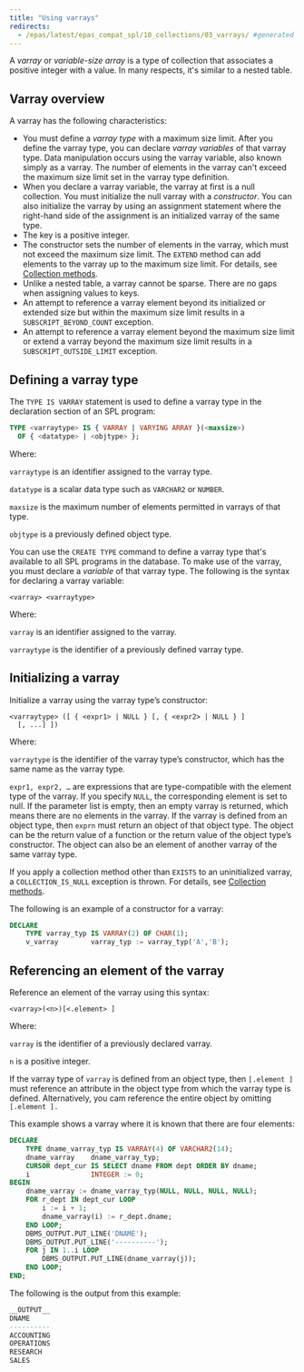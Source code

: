 ```yaml
---
title: "Using varrays"
redirects:
  - /epas/latest/epas_compat_spl/10_collections/03_varrays/ #generated for docs/epas/reorg-role-use-case-mode
---
```


<div id="varrays" class="registered_link"></div>

A *varray* or *variable-size array* is a type of collection that associates a positive integer with a value. In many respects, it's similar to a nested table.

## Varray overview

A varray has the following characteristics:

-   You must define a *varray type* with a maximum size limit. After you define the varray type, you can declare *varray variables* of that varray type. Data manipulation occurs using the varray variable, also known simply as a varray. The number of elements in the varray can't exceed the maximum size limit set in the varray type definition.
-   When you declare a varray variable, the varray at first is a null collection. You must initialize the null varray with a *constructor*. You can also initialize the varray by using an assignment statement where the right-hand side of the assignment is an initialized varray of the same type.
-   The key is a positive integer.
-   The constructor sets the number of elements in the varray, which must not exceed the maximum size limit. The `EXTEND` method can add elements to the varray up to the maximum size limit. For details, see [Collection methods](/epas/latest/reference/application_programmer_reference/stored_procedural_language_reference/11_collection_methods/#collection_methods).
-   Unlike a nested table, a varray cannot be sparse. There are no gaps when assigning values to keys.
-   An attempt to reference a varray element beyond its initialized or extended size but within the maximum size limit results in a `SUBSCRIPT_BEYOND_COUNT` exception.
-   An attempt to reference a varray element beyond the maximum size limit or extend a varray beyond the maximum size limit results in a `SUBSCRIPT_OUTSIDE_LIMIT` exception.

## Defining a varray type

The `TYPE IS VARRAY` statement is used to define a varray type in the declaration section of an SPL program:

```sql
TYPE <varraytype> IS { VARRAY | VARYING ARRAY }(<maxsize>)
  OF { <datatype> | <objtype> };
```

Where: 

`varraytype` is an identifier assigned to the varray type. 

`datatype` is a scalar data type such as `VARCHAR2` or `NUMBER`. 

`maxsize` is the maximum number of elements permitted in varrays of that type. 

`objtype` is a previously defined object type.

You can use the `CREATE TYPE` command to define a varray type that's available to all SPL programs in the database. To make use of the varray, you must declare a *variable* of that varray type. The following is the syntax for declaring a varray variable:

```text
<varray> <varraytype>
```

Where: 

`varray` is an identifier assigned to the varray. 

`varraytype` is the identifier of a previously defined varray type.

## Initializing a varray

Initialize a varray using the varray type’s constructor:

```text
<varraytype> ([ { <expr1> | NULL } [, { <expr2> | NULL } ]
  [, ...] ])
```

Where: 

`varraytype` is the identifier of the varray type’s constructor, which has the same name as the varray type. 

`expr1, expr2, …` are expressions that are type-compatible with the element type of the varray. If you specify `NULL`, the corresponding element is set to null. If the parameter list is empty, then an empty varray is returned, which means there are no elements in the varray. If the varray is defined from an object type, then `exprn` must return an object of that object type. The object can be the return value of a function or the return value of the object type’s constructor. The object can also be an element of another varray of the same varray type.

If you apply a collection method other than `EXISTS` to an uninitialized varray, a `COLLECTION_IS_NULL` exception is thrown. For details, see [Collection methods](/epas/latest/reference/application_programmer_reference/stored_procedural_language_reference/11_collection_methods/#collection_methods).

The following is an example of a constructor for a varray:

```sql
DECLARE
    TYPE varray_typ IS VARRAY(2) OF CHAR(1);
    v_varray        varray_typ := varray_typ('A','B');
```

## Referencing an element of the varray

Reference an element of the varray using this syntax:

```text
<varray>(<n>)[<.element> ]
```

Where:

`varray` is the identifier of a previously declared varray. 

`n` is a positive integer. 

If the varray type of `varray` is defined from an object type, then `[.element ]` must reference an attribute in the object type from which the varray type is defined. Alternatively, you cam reference the entire object by omitting `[.element ].`

This example shows a varray where it is known that there are four elements:

```sql
DECLARE
    TYPE dname_varray_typ IS VARRAY(4) OF VARCHAR2(14);
    dname_varray    dname_varray_typ;
    CURSOR dept_cur IS SELECT dname FROM dept ORDER BY dname;
    i               INTEGER := 0;
BEGIN
    dname_varray := dname_varray_typ(NULL, NULL, NULL, NULL);
    FOR r_dept IN dept_cur LOOP
        i := i + 1;
        dname_varray(i) := r_dept.dname;
    END LOOP;
    DBMS_OUTPUT.PUT_LINE('DNAME');
    DBMS_OUTPUT.PUT_LINE('----------');
    FOR j IN 1..i LOOP
        DBMS_OUTPUT.PUT_LINE(dname_varray(j));
    END LOOP;
END;
```

The following is the output from this example:

```sql
__OUTPUT__
DNAME
----------
ACCOUNTING
OPERATIONS
RESEARCH
SALES
```
